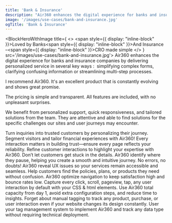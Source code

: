 ```yaml
---
title: 'Bank & Insurance'
description: "Air360 enhances the digital experience for banks and insurance companies like Empruntis by delivering personalized service in several key ways : simplifying complex forms, clarifying confusing information or streamlining multi-step processes. This creates a smooth customer journey tailored to each user's unique needs."
image: '/images/use-cases/bank-and-insurance.jpg'
ogTitle: 'Bank & Insurance'
---
```


<BlockHeroWithImage title={
    <>
      <span style={{ display: "inline-block" }}>Loved by Banks</span><span style={{ display: "inline-block" }}>And Insurance –</span><span style={{ display: "inline-block" }}>CRO made simple</span>
    </>
  } src='/images/use-cases/bank-and-insurance.jpg'>
  Air360 enhances the digital experience for banks and insurance companies by delivering personalized service in several key ways :  simplifying complex forms, clarifying confusing information or streamlining multi-step processes.
</BlockHeroWithImage>

<ShowcaseLogos>
  <Empruntis />
  <Immobilier />
</ShowcaseLogos>

<BlockTestimonial name='Empruntis' src='/logo-brand/empruntis.svg'>
I recommend Air360. It's an excellent product that is constantly evolving and shows great promise.

The pricing is simple and transparent. All features are included, with no unpleasant surprises.

We benefit from personalized support, quick responsiveness, and tailored solutions from the team. They are attentive and able to find solutions for the specific challenges our sites and user journeys may encounter.
</BlockTestimonial>

<SlideFeature title='How does Air360 help banks and insurance?'>
  <Slide title='Create experiences that convert' src='/images/use-cases/slides/slide1.webp' shadow={false}>
    Turn inquiries into trusted customers by personalizing their journey. Segment visitors and tailor financial experiences with Air360!
  </Slide>
  <Slide title='The best possible version of every page' src='/images/use-cases/slides/slide2.webp' shadow={false}>
    Every interaction matters in building trust—ensure every page reflects your reliability. Refine customer interactions to highlight your expertise with Air360.
  </Slide>
  <Slide title='Simplify the application experience' src='/images/use-cases/slides/slide3.webp' shadow={false}>
    Don’t let customers get stuck in the details. Air360 identify where they pause, helping you create a smooth and intuitive journey.
  </Slide>
  <Slide title='Keep your site running smoothly' src='/images/use-cases/slides/slide4.webp' shadow={false}>
    No errors, no doubts! Air360 reveal UX issues so your services remain accessible and seamless.
  </Slide>
  <Slide title='Keep your customers happy' src='/images/use-cases/slides/slide5.webp' shadow={false}>
    Help customers find the policies, plans, or products they need without confusion. Air360 optimize navigation to keep satisfaction high and bounce rates low.
  </Slide>
</SlideFeature>

<GalleryBlocks title='Like Time Travel–But Easier!'>
  <Block title='Auto-Tracking' icon='robot-astromech' color='orange'>
    Capture every click, scroll, pageview, tap, any user interaction by default with your CSS & html elements.
  </Block>
  <Block title='Plug and Play' icon='bolt' color='purple'>
    Use Air360 total capacity from day 1, avoid extra configuration steps, and reduce time to insights.
  </Block>
  <Block title='Tagless' icon='tag' color='orange'>
    Forget about manual tagging to track any product, purchase, or user interaction even if your website changes its design constantly.
  </Block>
  <Block title='Codeless' icon='code' color='purple'>
    User your tag management system to implement Air360 and track any data type without requiring technical deployment.
  </Block>
</GalleryBlocks>

<BlockSection lp>
  <LaundryList lang="en" items={['Create experiences that convert', 'The best possible version of every page', 'Simplify the application experience', 'Keep your site running smoothly', 'Keep your customers happy']} />
</BlockSection>

<BlockFeature title='Everything you need to create the best possible user experience'>
  <Feature name='Auto-tracking' icon='robot-astromech' />
  <Feature name='Custom data collection' icon='database' />
  <Feature name='No-code error detection' icon='message-exclamation' />
  <Feature name='Advanced segments' icon='square-kanban' />
  <Feature name='Funnel analysis' icon='filter-circle-dollar' />
  <Feature name='User journeys' icon='cart-shopping' />
  <Feature name='On-page analysis' icon='user-magnifying-glass' />
  <Feature name='Session replays' icon='clapperboard-play' />
</BlockFeature>

<BlockSection className='mb-15'>
  <IncreaseConversionWrapper />
</BlockSection>
